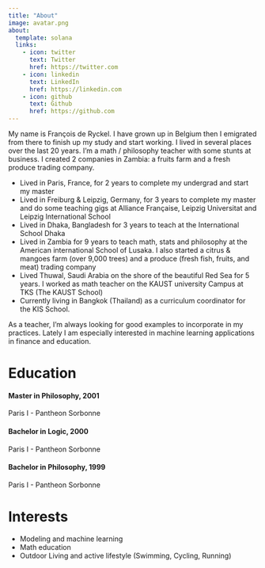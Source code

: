 ```yaml
---
title: "About"
image: avatar.png
about:
  template: solana
  links:
    - icon: twitter
      text: Twitter
      href: https://twitter.com
    - icon: linkedin
      text: LinkedIn
      href: https://linkedin.com
    - icon: github
      text: Github
      href: https://github.com
---
```




My name is François de Ryckel. I have grown up in Belgium then I emigrated from there to finish up my study and start working. I lived in several places over the last 20 years. I’m a math / philosophy teacher with some stunts at business. I created 2 companies in Zambia: a fruits farm and a fresh produce trading company.  

* Lived in Paris, France, for 2 years to complete my undergrad and start my master
* Lived in Freiburg & Leipzig, Germany, for 3 years to complete my master and do some teaching gigs at Alliance Française, Leipzig Universitat and Leipzig International School 
* Lived in Dhaka, Bangladesh for 3 years to teach at the International School Dhaka 
* Lived in Zambia for 9 years to teach math, stats and philosophy at the American international School of Lusaka. I also started a citrus & mangoes farm (over 9,000 trees) and a produce (fresh fish, fruits, and meat) trading company
* Lived Thuwal, Saudi Arabia on the shore of the beautiful Red Sea for 5 years.  I worked as math teacher on the KAUST university Campus at TKS (The KAUST School) 
* Currently living in Bangkok (Thailand) as a curriculum coordinator for the KIS School.  

As a teacher, I’m always looking for good examples to incorporate in my practices.
Lately I am especially interested in machine learning applications in finance and education.


# Education 

#### Master in Philosophy, 2001 
Paris I - Pantheon Sorbonne

#### Bachelor in Logic, 2000
Paris I - Pantheon Sorbonne

#### Bachelor in Philosophy, 1999
Paris I - Pantheon Sorbonne

# Interests

* Modeling and machine learning 
* Math education 
* Outdoor Living and active lifestyle (Swimming, Cycling, Running)



